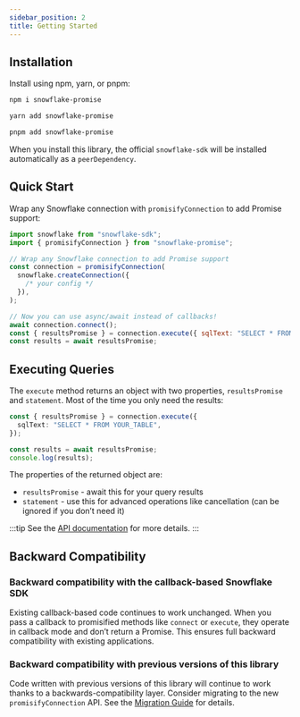 ```yaml
---
sidebar_position: 2
title: Getting Started
---
```



## Installation

Install using npm, yarn, or pnpm:

<Tabs>
    <TabItem value="npm" label="npm">

```bash
npm i snowflake-promise
```

</TabItem>
    <TabItem value="yarn" label="yarn">

```bash
yarn add snowflake-promise
```

</TabItem>
    <TabItem value="pnpm" label="pnpm">

```bash
pnpm add snowflake-promise
```

</TabItem>
</Tabs>

When you install this library, the official `snowflake-sdk` will be installed automatically as a `peerDependency`.

## Quick Start

Wrap any Snowflake connection with `promisifyConnection` to add Promise support:

```javascript
import snowflake from "snowflake-sdk";
import { promisifyConnection } from "snowflake-promise";

// Wrap any Snowflake connection to add Promise support
const connection = promisifyConnection(
  snowflake.createConnection({
    /* your config */
  }),
);

// Now you can use async/await instead of callbacks!
await connection.connect();
const { resultsPromise } = connection.execute({ sqlText: "SELECT * FROM users" });
const results = await resultsPromise;
```

## Executing Queries

The `execute` method returns an object with two properties, `resultsPromise` and `statement`. Most of the time you only need the results:

```typescript
const { resultsPromise } = connection.execute({
  sqlText: "SELECT * FROM YOUR_TABLE",
});

const results = await resultsPromise;
console.log(results);
```

The properties of the returned object are:

- `resultsPromise` - await this for your query results
- `statement` - use this for advanced operations like cancellation (can be ignored if you don’t need it)

:::tip
See the [API documentation](../api-reference/#execute) for more details.
:::

## Backward Compatibility

### Backward compatibility with the callback-based Snowflake SDK

Existing callback-based code continues to work unchanged. When you pass a callback to promisified methods like `connect` or `execute`, they operate in callback mode and don’t return a Promise. This ensures full backward compatibility with existing applications.

### Backward compatibility with previous versions of this library

Code written with previous versions of this library will continue to work thanks to a backwards-compatibility layer. Consider migrating to the new `promisifyConnection` API. See the [Migration Guide](../migration-guide) for details.
